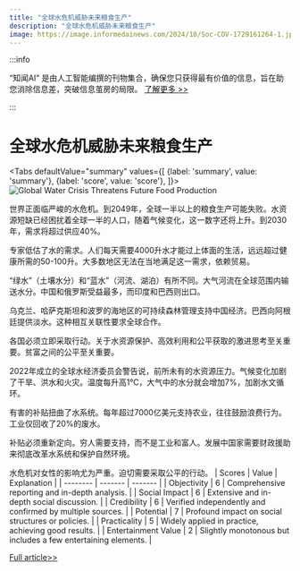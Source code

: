 ```yaml
---
title: "全球水危机威胁未来粮食生产"
description: "全球水危机威胁未来粮食生产"
image: https://image.informedainews.com/2024/10/Soc-COV-1729161264-1.jpg
---
```



:::info

“知闻AI“ 是由人工智能编撰的刊物集合，确保您只获得最有价值的信息，旨在助您消除信息差，突破信息茧房的局限。  [了解更多 >>](/)

:::

# 全球水危机威胁未来粮食生产


<Tabs
	defaultValue="summary"
	values={[
	{label: 'summary', value: 'summary'},
	{label: 'score', value: 'score'},
]}>
<TabItem value="summary">
<img
  src="https://image.informedainews.com/2024/10/Soc-COV-1729161264-1.jpg"
  alt="Global Water Crisis Threatens Future Food Production"
/>



世界正面临严峻的水危机。到2049年，全球一半以上的粮食生产可能失败。水资源短缺已经困扰着全球一半的人口，随着气候变化，这一数字还将上升。到2030年，需求将超过供应40%。

专家低估了水的需求。人们每天需要4000升水才能过上体面的生活，远远超过健康所需的50-100升。大多数地区无法在当地满足这一需求，依赖贸易。

“绿水”（土壤水分）和“蓝水”（河流、湖泊）有所不同。大气河流在全球范围内输送水分。中国和俄罗斯受益最多，而印度和巴西则出口。

乌克兰、哈萨克斯坦和波罗的海地区的可持续森林管理支持中国经济。巴西向阿根廷提供淡水。这种相互关联性要求全球合作。

各国必须立即采取行动。关于水资源保护、高效利用和公平获取的激进思考至关重要。贫富之间的公平至关重要。

2022年成立的全球水经济委员会警告说，前所未有的水资源压力。气候变化加剧了干旱、洪水和火灾。温度每升高1°C，大气中的水分就会增加7%，加剧水文循环。

有害的补贴扭曲了水系统。每年超过7000亿美元支持农业，往往鼓励浪费行为。工业仅回收了20%的废水。

补贴必须重新定向。穷人需要支持，而不是工业和富人。发展中国家需要财政援助来彻底改革水系统和保护自然环境。

水危机对女性的影响尤为严重。迫切需要采取公平的行动。
</TabItem>
<TabItem value="score">
	| Scores     | Value   | Explanation |
	| -------- | ------- | ------- |
	| Objectivity  | 6    | Comprehensive reporting and in-depth analysis.    |
	| Social Impact | 6     | Extensive and in-depth social discussion.    |
	| Credibility    | 6    | Verified independently and confirmed by multiple sources.    |
	| Potential    | 7    | Profound impact on social structures or policies.    |
	| Practicality    | 5    | Widely applied in practice, achieving good results.    |
	| Entertainment Value    | 2    | Slightly monotonous but includes a few entertaining elements.    |
</TabItem>
</Tabs>

[Full article>>](https://www.theguardian.com/environment/2024/oct/16/global-water-crisis-food-production-at-risk)
